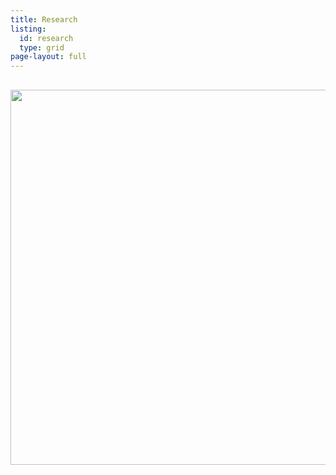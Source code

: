 ```yaml
---
title: Research 
listing:
  id: research
  type: grid
page-layout: full
---
```

<!-- <style> -->
<!--   body { -->
<!--   background-image: url('images/Icons_projects.png'); -->
<!--   background-size: cover; -->
<!--   background-repeat: no-repeat; -->
<!-- } -->

<!-- </style> -->
---

![](/images/Icons_projects.png){width="600"}
